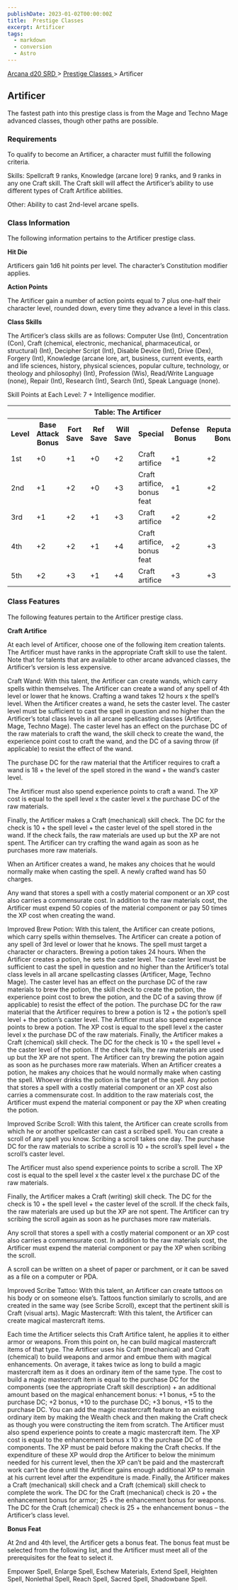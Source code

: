 ```yaml
---
publishDate: 2023-01-02T00:00:00Z
title:  Prestige Classes 
excerpt: Artificer
tags:
  - markdown
  - conversion
  - Astro
---
```


[ Arcana d20 SRD ](/#arcanaD20) > [ Prestige Classes ](arcana-d20-srd-prestige-classes-index) > Artificer

##  Artificer

The fastest path into this prestige class is from the Mage and Techno Mage
advanced classes, though other paths are possible.

###  Requirements

To qualify to become an Artificer, a character must fulfill the following
criteria.

Skills: Spellcraft 9 ranks, Knowledge (arcane lore) 9 ranks, and 9 ranks in
any one Craft skill. The Craft skill will affect the Artificer’s ability to
use different types of Craft Artifice abilities.

Other: Ability to cast 2nd-level arcane spells.

###  Class Information

The following information pertains to the Artificer prestige class.

**Hit Die**

Artificers gain 1d6 hit points per level. The character’s Constitution
modifier applies.

**Action Points**

The Artificer gain a number of action points equal to 7 plus one-half their
character level, rounded down, every time they advance a level in this class.

**Class Skills**

The Artificer’s class skills are as follows: Computer Use (Int), Concentration
(Con), Craft (chemical, electronic, mechanical, pharmaceutical, or structural)
(Int), Decipher Script (Int), Disable Device (Int), Drive (Dex), Forgery
(Int), Knowledge (arcane lore, art, business, current events, earth and life
sciences, history, physical sciences, popular culture, technology, or theology
and philosophy) (Int), Profession (Wis), Read/Write Language (none), Repair
(Int), Research (Int), Search (Int), Speak Language (none).

Skill Points at Each Level: 7 + Intelligence modifier.


<table> <tr> <th colspan="8"> Table: The Artificer </th> </tr> <tr> <th> Level </th> <th> Base Attack Bonus </th> <th> Fort Save </th> <th> Ref Save </th> <th> Will Save </th> <th> Special </th> <th> Defense Bonus </th> <th> Reputation Bonus </th> </tr> <tr> <td> 1st </td> <td> +0 </td> <td> +1 </td> <td> +0 </td> <td> +2 </td> <td> Craft artifice </td> <td> +1 </td> <td> +2 </td> </tr> <tr class="shaded"> <td> 2nd </td> <td> +1 </td> <td> +2 </td> <td> +0 </td> <td> +3 </td> <td> Craft artifice, bonus feat </td> <td> +1 </td> <td> +2 </td> </tr> <tr> <td> 3rd </td> <td> +1 </td> <td> +2 </td> <td> +1 </td> <td> +3 </td> <td> Craft artifice </td> <td> +2 </td> <td> +2 </td> </tr> <tr class="shaded"> <td> 4th </td> <td> +2 </td> <td> +2 </td> <td> +1 </td> <td> +4 </td> <td> Craft artifice, bonus feat </td> <td> +2 </td> <td> +3 </td> </tr> <tr> <td> 5th </td> <td> +2 </td> <td> +3 </td> <td> +1 </td> <td> +4 </td> <td> Craft artifice </td> <td> +3 </td> <td> +3 </td> </tr> </table>


###  Class Features

The following features pertain to the Artificer prestige class.

**Craft Artifice**

At each level of Artificer, choose one of the following item creation talents.
The Artificer must have ranks in the appropriate Craft skill to use the
talent. Note that for talents that are available to other arcane advanced
classes, the Artificer’s version is less expensive.

Craft Wand: With this talent, the Artificer can create wands, which carry
spells within themselves. The Artificer can create a wand of any spell of 4th
level or lower that he knows. Crafting a wand takes 12 hours x the spell’s
level. When the Artificer creates a wand, he sets the caster level. The caster
level must be sufficient to cast the spell in question and no higher than the
Artificer’s total class levels in all arcane spellcasting classes (Artificer,
Mage, Techno Mage). The caster level has an effect on the purchase DC of the
raw materials to craft the wand, the skill check to create the wand, the
experience point cost to craft the wand, and the DC of a saving throw (if
applicable) to resist the effect of the wand.

The purchase DC for the raw material that the Artificer requires to craft a
wand is 18 + the level of the spell stored in the wand + the wand’s caster
level.

The Artificer must also spend experience points to craft a wand. The XP cost
is equal to the spell level x the caster level x the purchase DC of the raw
materials.

Finally, the Artificer makes a Craft (mechanical) skill check. The DC for the
check is 10 + the spell level + the caster level of the spell stored in the
wand. If the check fails, the raw materials are used up but the XP are not
spent. The Artificer can try crafting the wand again as soon as he purchases
more raw materials.

When an Artificer creates a wand, he makes any choices that he would normally
make when casting the spell. A newly crafted wand has 50 charges.

Any wand that stores a spell with a costly material component or an XP cost
also carries a commensurate cost. In addition to the raw materials cost, the
Artificer must expend 50 copies of the material component or pay 50 times the
XP cost when creating the wand.

Improved Brew Potion: With this talent, the Artificer can create potions,
which carry spells within themselves. The Artificer can create a potion of any
spell of 3rd level or lower that he knows. The spell must target a character
or characters. Brewing a potion takes 24 hours. When the Artificer creates a
potion, he sets the caster level. The caster level must be sufficient to cast
the spell in question and no higher than the Artificer’s total class levels in
all arcane spellcasting classes (Artificer, Mage, Techno Mage). The caster
level has an effect on the purchase DC of the raw materials to brew the
potion, the skill check to create the potion, the experience point cost to
brew the potion, and the DC of a saving throw (if applicable) to resist the
effect of the potion. The purchase DC for the raw material that the Artificer
requires to brew a potion is 12 + the potion’s spell level + the potion’s
caster level. The Artificer must also spend experience points to brew a
potion. The XP cost is equal to the spell level x the caster level x the
purchase DC of the raw materials. Finally, the Artificer makes a Craft
(chemical) skill check. The DC for the check is 10 + the spell level + the
caster level of the potion. If the check fails, the raw materials are used up
but the XP are not spent. The Artificer can try brewing the potion again as
soon as he purchases more raw materials. When an Artificer creates a potion,
he makes any choices that he would normally make when casting the spell.
Whoever drinks the potion is the target of the spell. Any potion that stores a
spell with a costly material component or an XP cost also carries a
commensurate cost. In addition to the raw materials cost, the Artificer must
expend the material component or pay the XP when creating the potion.

Improved Scribe Scroll: With this talent, the Artificer can create scrolls
from which he or another spellcaster can cast a scribed spell. You can create
a scroll of any spell you know. Scribing a scroll takes one day. The purchase
DC for the raw materials to scribe a scroll is 10 + the scroll’s spell level +
the scroll’s caster level.

The Artificer must also spend experience points to scribe a scroll. The XP
cost is equal to the spell level x the caster level x the purchase DC of the
raw materials.

Finally, the Artificer makes a Craft (writing) skill check. The DC for the
check is 10 + the spell level + the caster level of the scroll. If the check
fails, the raw materials are used up but the XP are not spent. The Artificer
can try scribing the scroll again as soon as he purchases more raw materials.

Any scroll that stores a spell with a costly material component or an XP cost
also carries a commensurate cost. In addition to the raw materials cost, the
Artificer must expend the material component or pay the XP when scribing the
scroll.

A scroll can be written on a sheet of paper or parchment, or it can be saved
as a file on a computer or PDA.

Improved Scribe Tattoo: With this talent, an Artificer can create tattoos on
his body or on someone else’s. Tattoos function similarly to scrolls, and are
created in the same way (see Scribe Scroll), except that the pertinent skill
is Craft (visual arts). Magic Mastercraft: With this talent, the Artificer can
create magical mastercraft items.

Each time the Artificer selects this Craft Artifice talent, he applies it to
either armor or weapons. From this point on, he can build magical mastercraft
items of that type. The Artificer uses his Craft (mechanical) and Craft
(chemical) to build weapons and armor and embue them with magical
enhancements. On average, it takes twice as long to build a magic mastercraft
item as it does an ordinary item of the same type. The cost to build a magic
mastercraft item is equal to the purchase DC for the components (see the
appropriate Craft skill description) + an additional amount based on the
magical enhancement bonus: +1 bonus, +5 to the purchase DC; +2 bonus, +10 to
the purchase DC; +3 bonus, +15 to the purchase DC. You can add the magic
mastercraft feature to an existing ordinary item by making the Wealth check
and then making the Craft check as though you were constructing the item from
scratch. The Artificer must also spend experience points to create a magic
mastercraft item. The XP cost is equal to the enhancement bonus x 10 x the
purchase DC of the components. The XP must be paid before making the Craft
checks. If the expenditure of these XP would drop the Artificer to below the
minimum needed for his current level, then the XP can’t be paid and the
mastercraft work can’t be done until the Artificer gains enough additional XP
to remain at his current level after the expenditure is made. Finally, the
Artificer makes a Craft (mechanical) skill check and a Craft (chemical) skill
check to complete the work. The DC for the Craft (mechanical) check is 20 +
the enhancement bonus for armor; 25 + the enhancement bonus for weapons. The
DC for the Craft (chemical) check is 25 + the enhancement bonus – the
Artificer’s class level.

**Bonus Feat**

At 2nd and 4th level, the Artificer gets a bonus feat. The bonus feat must be
selected from the following list, and the Artificer must meet all of the
prerequisites for the feat to select it.

Empower Spell, Enlarge Spell, Eschew Materials, Extend Spell, Heighten Spell,
Nonlethal Spell, Reach Spell, Sacred Spell, Shadowbane Spell.

